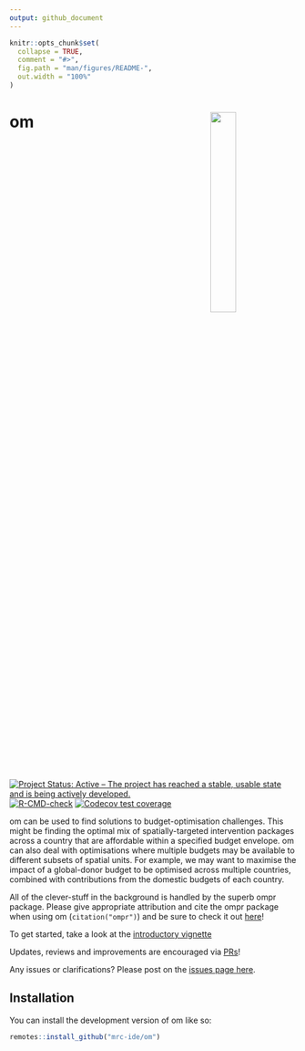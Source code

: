 ```yaml
---
output: github_document
---
```


<!-- README.md is generated from README.Rmd. Please edit that file -->

```r
knitr::opts_chunk$set(
  collapse = TRUE,
  comment = "#>",
  fig.path = "man/figures/README-",
  out.width = "100%"
)
```

# om <img src="man/figures/Om.png" align="right" width=30% height=30% />

<!-- badges: start -->
[![Project Status: Active – The project has reached a stable, usable state and is being actively developed.](https://www.repostatus.org/badges/latest/active.svg)](https://www.repostatus.org/#active)
[![R-CMD-check](https://github.com/mrc-ide/om/workflows/R-CMD-check/badge.svg)](https://github.com/mrc-ide/om/actions)
[![Codecov test coverage](https://codecov.io/gh/mrc-ide/om/branch/main/graph/badge.svg)](https://app.codecov.io/gh/mrc-ide/om?branch=main)
<!-- badges: end -->

om can be used to find solutions to budget-optimisation challenges. This might be
finding the optimal mix of spatially-targeted intervention packages across a country 
that are affordable within a specified budget envelope. om can also deal with
optimisations where multiple budgets may be available to different subsets of
spatial units. For example, we may want to maximise the impact of a
global-donor budget to be optimised across multiple countries, combined with
contributions from the domestic budgets of each country.

All of the clever-stuff in the background is handled by the superb ompr package.
Please give appropriate attribution and cite the ompr package when using om 
(`citation("ompr")`) and be sure to check it out [here](https://dirkschumacher.github.io/ompr/)!

To get started, take a look at the [introductory vignette](https://mrc-ide.github.io/om/articles/Introduction.html)

Updates, reviews and improvements are encouraged via [PRs](https://github.com/mrc-ide/om/pulls)!

Any issues or clarifications? Please post on the [issues page here](https://github.com/mrc-ide/om/issues).


## Installation

You can install the development version of om like so:

``` r
remotes::install_github("mrc-ide/om")
```


